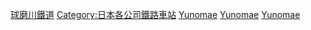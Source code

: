 [[Category:球磨川鐵道|]]
[[Category:日本各公司鐵路車站|Category:日本各公司鐵路車站]]
[[Category:日本各路線鐵路車站|Yunomae]]
[[Category:日本國有鐵道車站|Yunomae]]
[[Category:九州旅客鐵道車站|Yunomae]]
{{DEFAULTSORT:Kumagawa}}